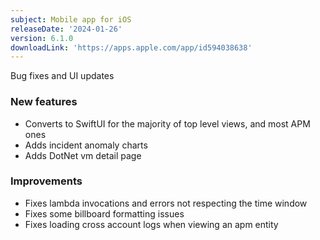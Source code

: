 ```yaml
---
subject: Mobile app for iOS
releaseDate: '2024-01-26'
version: 6.1.0
downloadLink: 'https://apps.apple.com/app/id594038638'
---
```


Bug fixes and UI updates

### New features

* Converts to SwiftUI for the majority of top level views, and most APM ones
* Adds incident anomaly charts
* Adds DotNet vm detail page

### Improvements

* Fixes lambda invocations and errors not respecting the time window
* Fixes some billboard formatting issues
* Fixes loading cross account logs when viewing an apm entity
